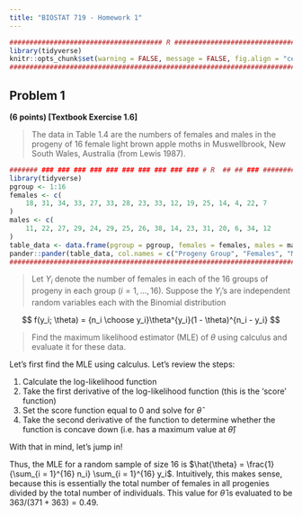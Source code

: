 ```yaml
---
title: "BIOSTAT 719 - Homework 1"
---
```


```r
###################################### R ######################################
library(tidyverse)
knitr::opts_chunk$set(warning = FALSE, message = FALSE, fig.align = "center")
###############################################################################
```

## Problem 1

**(6 points) [Textbook Exercise 1.6]**

> The data  in  Table  1.4 are  the  numbers  of  females and males in the progeny of 16 female light brown apple moths in Muswellbrook, New South Wales, Australia (from Lewis 1987).

```r
####### ### ### ### ### ### ### ### ### ### ### # R  ## ## ### ###############################
library(tidyverse)
pgroup <- 1:16
females <- c(
    18, 31, 34, 33, 27, 33, 28, 23, 33, 12, 19, 25, 14, 4, 22, 7
)
males <- c(
    11, 22, 27, 29, 24, 29, 25, 26, 38, 14, 23, 31, 20, 6, 34, 12
)
table_data <- data.frame(pgroup = pgroup, females = females, males = males)
pander::pander(table_data, col.names = c("Progeny Group", "Females", "Males"))
###############################################################################
```

> Let $Y_i$ denote the number of females in each of the 16 groups of progeny in each group ($i = 1, ..., 16$). Suppose the $Y_i$'s are independent random variables each with the Binomial distribution

$$
f(y_i; \theta) = {n_i \choose y_i}\theta^{y_i}(1 - \theta)^{n_i - y_i}
$$

> Find the maximum likelihood estimator (MLE) of $\theta$ using calculus and evaluate it for these data. 

Let's first find the MLE using calculus. Let's review the steps: 

1. Calculate the log-likelihood function
2. Take the first derivative of the log-likelihood function (this is the 'score' function)
3. Set the score function equal to 0 and solve for $\hat{\theta}$
4. Take the second derivative of the function to determine whether the function is concave down (i.e. has a maximum value at $\hat{\theta}$)

With that in mind, let's jump in! 

\begin{align*}
\ell (\theta_i ; y_i) &= \sum_{i = 1}^{16} \log\left( f(y_i; \theta) \right)\\
&= \sum_{i = 1}^{16} \log\left[ {n_i \choose y_i}\theta^{y_i}(1 - \theta)^{n_i - y_i}  \right]\\
&= \sum_{i = 1}^{16} \log {n_i \choose y_i} + \log(\theta)\sum_{i = 1}^{16} y_i + log(1 - \theta)\sum_{i = 1}^{16}(n_i - y_i)  \\
\frac{d \ell}{d\theta} &= 0 + \sum_{i = 1}^{16} \frac{y_i}{\theta} - \frac{\sum_{i = 1}^{16} n_i - \sum_{i = 1}^{16} y_i}{1 - \theta} \\
\underline{\text{set}} \quad 0 &=  \sum_{i = 1}^{16} \frac{y_i}{\hat{\theta}} - \frac{\sum_{i = 1}^{16} n_i - \sum_{i = 1}^{16} y_i}{1 - \hat{\theta}} \\ 
\implies \sum_{i = 1}^{16} \frac{y_i}{\hat{\theta}} &= \frac{\sum_{i = 1}^{16} n_i - \sum_{i = 1}^{16} y_i}{1 - \hat{\theta}} \\
\implies  \hat{\theta} \sum_{i = 1}^{16} n_i &= \sum_{i = 1}^{16} y_i \\
\implies \hat{\theta} &= \frac{1}{\sum_{i = 1}^{16} n_i} \sum_{i = 1}^{16} y_i
\end{align*}


Thus, the MLE for a random sample of size 16 is $\hat{\theta} = \frac{1}{\sum_{i = 1}^{16} n_i} \sum_{i = 1}^{16} y_i$. Intuitively, this makes sense, because this is essentially the total number of females in all progenies divided by the total number of individuals. This value for $\hat{\theta}$ is evaluated to be $363/(371+363) = 0.49$. 
